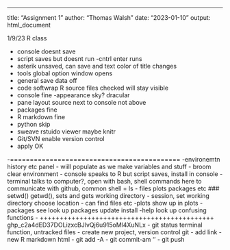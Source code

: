 ---
title: "Assignment 1"
author: "Thomas Walsh"
date: "2023-01-10"
output: html_document

1/9/23 R class 

- console doesnt save
- script saves but doesnt run -cntrl enter runs 
- asterik unsaved, can save and text color of title changes
- tools global option window opens
- general save data off
- code softwrap R source files checked will stay visible
- console fine
-appearance sky? dracular
- pane layout source next to console not above
- packages fine
- R markdown fine
- python skip
- sweave rstuido viewer maybe knitr
- Git/SVN enable version control
- apply OK

-===========================================
-environemtn history etc panel
- wiill populate as we make variables and stuff
- broom clear environment 
- console speaks to R but script saves, install in console
- terminal talks to computer?, open with bash, shell commands here to communicate with github, common shell = ls
- files plots packages etc ### setwd() getwd(), sets and gets working directory
- session, set working directory choose location
- can find files etc
-plots show up in plots
-packages see look up packages update install
-help look up confusing functions
- ++++++++++++++++++++++++++++++++++++++++++++
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
- git status terminal function, untracked files
- create new project, version control git
- add link
- new R markdown html
- git add -A
- git commit-am '<message>' 
- git push

